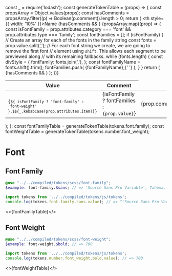 const _ = require('lodash');
const generateTokenTable = (props) => {
  const propsArray = Object.values(props);
  const hasComments = propsArray.filter((p) => Boolean(p.comment)).length > 0;
  return (
    <table>
      <thead>
        <tr>
          <th style={{ width: '10%' }}>Name</th>
          <th>Value</th>
          {hasComments && <th>Comment</th>}
        </tr>
      </thead>
      <tbody>
        {propsArray.map((prop) => {
          const isFontFamily =
            prop.attributes.category === 'font' &&
            prop.attributes.type === 'family';
          const fontFamilies = [];
          if (isFontFamily) {
            // Create an array for each of the fonts in the family string
            const fonts = prop.value.split(',');
            // For each font string we create, we are going to remove the first font
            // element using `shift`. This allows each segment to be previewed along
            // with its remaining fallbacks.
            while (fonts.length) {
              const divStyle = {
                fontFamily: fonts.join(','),
              };
              const fontFamilyName = fonts.shift().trim();
              fontFamilies.push(
                <span key={fontFamilyName} style={divStyle}>
                  {fontFamilyName},{' '}
                </span>
              );
            }
          }
          return (
            <tr key={prop.name}>
              <td>
                <code>
                  {`${
                    isFontFamily ? 'font-family' : 'font-weight'
                  }.$${_.kebabCase(prop.attributes.item)}`}
                </code>
              </td>
              <td>{isFontFamily ? fontFamilies : <code>{prop.value}</code>}</td>
              {hasComments && <td>{prop.comment}</td>}
            </tr>
          );
        })}
      </tbody>
    </table>
  );
};
const fontFamilyTable = generateTokenTable(tokens.font.family);
const fontWeightTable = generateTokenTable(tokens.number.font_weight);

<Meta title="Design/Tokens/Font" />

# Font

## Font Family

```scss
@use "../../compiled/tokens/scss/font-family";
$example: font-family.$sans; // => 'Source Sans Pro Variable', Tahoma, 'Helvetica Neue', Helvetica, Arial, sans-serif
```

```javascript
import tokens from '../../compiled/tokens/js/tokens';
console.log(tokens.font.family.sans.value); // => "'Source Sans Pro Variable', Tahoma, 'Helvetica Neue', Helvetica, Arial, sans-serif"
```

<>{fontFamilyTable}</>

## Font Weight

```scss
@use "../../compiled/tokens/scss/font-weight";
$example: font-weight.$bold; // => 700
```

```javascript
import tokens from '../../compiled/tokens/js/tokens';
console.log(tokens.number.font_weight.bold.value); // => 700
```

<>{fontWeightTable}</>
